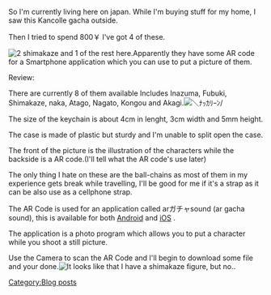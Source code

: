 So I'm currently living here on japan. While I'm buying stuff for my home, I saw this Kancolle gacha outside. 

Then I tried to spend 800￥ I've got 4 of these.  

[[File:131125_174545.jpg|thumb|2 shimakaze and 1 of the rest here.]]Apparently they have some AR code for a Smartphone application which you can use to put a picture of them.

Review: 

There are currently 8 of them available Includes Inazuma, Fubuki, Shimakaze, naka, Atago, Nagato, Kongou and Akagi.[[File:Keychain.png|thumb|＼ﾅｯｶﾘｰﾝ/]]

The size of the keychain is about 4cm in lenght, 3cm width and 5mm height.

The case is made of plastic but sturdy and I'm unable to split open the case.

The front of the picture is the illustration of the characters while the backside is a AR code.(I'll tell what the AR code's use later)

The only thing I hate on these are the ball-chains as most of them in my experience gets break while travelling, I'll be good for me if it's a strap as it can be also use as a cellphone strap.

The AR Code is used for an application called arガチャsound (ar gacha sound), this is available for both [https://play.google.com/store/apps/details?id=jp.co.takaratomy.argacha&hl=ja Android] and [https://itunes.apple.com/jp/app/argachas/id640376977?mt=8 iOS] .

The application is a photo program which allows you to put a character while you shoot a still picture.

Use the Camera to scan the AR Code and I'll begin to download some file and your done.[[File:IMG_1318.jpg|thumb|It looks like that I have a shimakaze figure, but no..]]
[[Category:Blog posts]]